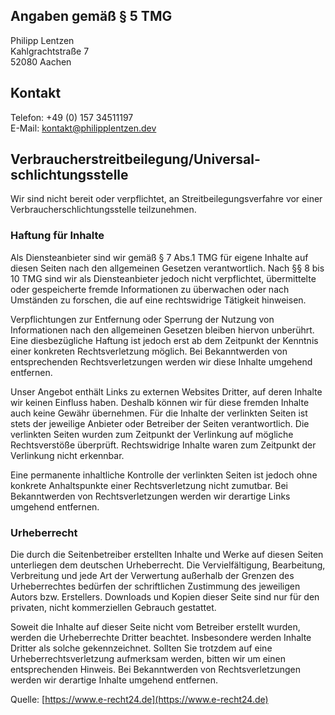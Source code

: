 
## Angaben gem&auml;&szlig; &sect; 5 TMG

Philipp Lentzen \
Kahlgrachtstraße 7 \
52080 Aachen

## Kontakt

Telefon: +49 (0) 157 34511197 \
E-Mail: [kontakt@philipplentzen.dev](mailto:kontakt@philipplentzen.dev)

## Verbraucher&shy;streit&shy;beilegung/Universal&shy;schlichtungs&shy;stelle

Wir sind nicht bereit oder verpflichtet, an Streitbeilegungsverfahre vor einer Verbraucherschlichtungsstelle teilzunehmen.

### Haftung f&uuml;r Inhalte

Als Diensteanbieter sind wir gem&auml;&szlig; &sect; 7 Abs.1 TMG f&uuml;r
eigene Inhalte auf diesen Seiten nach den allgemeinen Gesetzen verantwortlich.
Nach &sect;&sect; 8 bis 10 TMG sind wir als Diensteanbieter jedoch nicht
verpflichtet, &uuml;bermittelte oder gespeicherte fremde Informationen zu
&uuml;berwachen oder nach Umst&auml;nden zu forschen, die auf eine rechtswidrige
T&auml;tigkeit hinweisen.

Verpflichtungen zur Entfernung oder Sperrung der Nutzung von
Informationen nach den allgemeinen Gesetzen bleiben hiervon
unber&uuml;hrt. Eine diesbez&uuml;gliche Haftung ist jedoch erst ab dem
Zeitpunkt der Kenntnis einer konkreten Rechtsverletzung m&ouml;glich.
Bei Bekanntwerden von entsprechenden Rechtsverletzungen werden wir diese
Inhalte umgehend entfernen.

Unser Angebot enth&auml;lt Links zu externen Websites Dritter, auf deren
Inhalte wir keinen Einfluss haben. Deshalb k&ouml;nnen wir f&uuml;r
diese fremden Inhalte auch keine Gew&auml;hr &uuml;bernehmen. F&uuml;r
die Inhalte der verlinkten Seiten ist stets der jeweilige Anbieter oder
Betreiber der Seiten verantwortlich. Die verlinkten Seiten wurden zum
Zeitpunkt der Verlinkung auf m&ouml;gliche Rechtsverst&ouml;&szlig;e
&uuml;berpr&uuml;ft. Rechtswidrige Inhalte waren zum Zeitpunkt der
Verlinkung nicht erkennbar.

Eine permanente inhaltliche Kontrolle der verlinkten Seiten ist jedoch
ohne konkrete Anhaltspunkte einer Rechtsverletzung nicht zumutbar. Bei
Bekanntwerden von Rechtsverletzungen werden wir derartige Links umgehend
entfernen.

### Urheberrecht

Die durch die Seitenbetreiber erstellten Inhalte und Werke auf diesen
Seiten unterliegen dem deutschen Urheberrecht. Die
Vervielf&auml;ltigung, Bearbeitung, Verbreitung und jede Art der
Verwertung au&szlig;erhalb der Grenzen des Urheberrechtes bed&uuml;rfen
der schriftlichen Zustimmung des jeweiligen Autors bzw. Erstellers.
Downloads und Kopien dieser Seite sind nur f&uuml;r den privaten, nicht
kommerziellen Gebrauch gestattet.

Soweit die Inhalte auf dieser Seite nicht vom Betreiber erstellt wurden,
werden die Urheberrechte Dritter beachtet. Insbesondere werden Inhalte
Dritter als solche gekennzeichnet. Sollten Sie trotzdem auf eine
Urheberrechtsverletzung aufmerksam werden, bitten wir um einen
entsprechenden Hinweis. Bei Bekanntwerden von Rechtsverletzungen werden
wir derartige Inhalte umgehend entfernen.

Quelle: [https://www.e-recht24.de](https://www.e-recht24.de)

